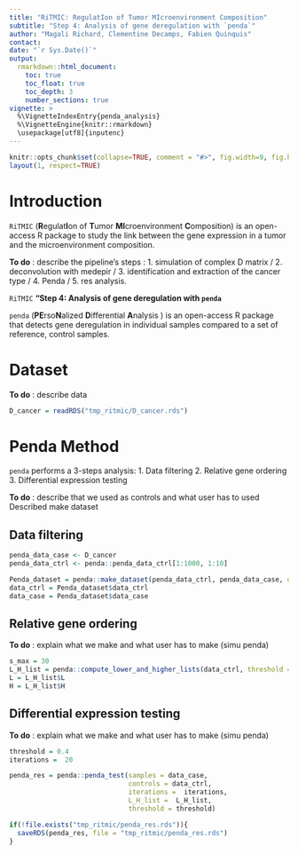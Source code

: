 ```yaml
---
title: "RiTMIC: RegulatIon of Tumor MIcroenvironment Composition"
subtitle: "Step 4: Analysis of gene deregulation with `penda`"
author: "Magali Richard, Clementine Decamps, Fabien Quinquis"
contact: 
date: "`r Sys.Date()`"
output: 
  rmarkdown::html_document:
    toc: true
    toc_float: true
    toc_depth: 3
    number_sections: true
vignette: >
  %\VignetteIndexEntry{penda_analysis}
  %\VignetteEngine{knitr::rmarkdown}
  \usepackage[utf8]{inputenc}
---
```


```r
knitr::opts_chunk$set(collapse=TRUE, comment = "#>", fig.width=9, fig.height=6, eval=TRUE, echo=TRUE, results="verbatim", dpi=75)
layout(1, respect=TRUE)
```

# Introduction 

`RiTMIC` (**R**egulat**I**on of **T**umor **MI**croenvironment **C**omposition) is an open-access R package to study the link between the gene expression in a tumor and the microenvironment composition. 

**To do** : describe the pipeline's steps : 1. simulation of complex D matrix / 2. deconvolution with medepir / 3. identification and extraction of the cancer type / 4. Penda / 5. res analysis.

`RiTMIC` **"Step 4: Analysis of gene deregulation  with `penda` **

`penda` (**PE**rso**N**alized **D**ifferential **A**nalysis ) is an open-access R package that detects gene deregulation in individual samples compared to a set of reference, control samples. 

# Dataset

**To do** : describe data 

```r
D_cancer = readRDS("tmp_ritmic/D_cancer.rds")
```

# Penda Method

`penda` performs a 3-steps analysis: 
  1. Data filtering
  2. Relative gene ordering
  3. Differential expression testing

**To do** : describe that we used as controls and what user has to used 
Described make dataset

## Data filtering
```r
penda_data_case <- D_cancer
penda_data_ctrl <- penda::penda_data_ctrl[1:1000, 1:10]

Penda_dataset = penda::make_dataset(penda_data_ctrl, penda_data_case, detectlowvalue = F)
data_ctrl = Penda_dataset$data_ctrl
data_case = Penda_dataset$data_case
```


## Relative gene ordering

**To do** : explain what we make and what user has to make (simu penda)

```r
s_max = 30
L_H_list = penda::compute_lower_and_higher_lists(data_ctrl, threshold = 0.99, s_max = s_max)
L = L_H_list$L
H = L_H_list$H
```

## Differential expression testing

**To do** : explain what we make and what user has to make (simu penda)

```r
threshold = 0.4
iterations =  20

penda_res = penda::penda_test(samples = data_case, 
                              controls = data_ctrl,
                              iterations =  iterations, 
                              L_H_list =  L_H_list, 
                              threshold = threshold)

if(!file.exists("tmp_ritmic/penda_res.rds")){
  saveRDS(penda_res, file = "tmp_ritmic/penda_res.rds")
}

```
